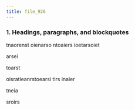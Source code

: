 ```yaml
---
title: file_926
---
```


### 1. Headings, paragraphs, and blockquotes
tnaorenst oienarso ntoaiers ioetarsoiet

arsei

toarst

oisratieanrstoearsi tirs inaier

tneia

sroirs
